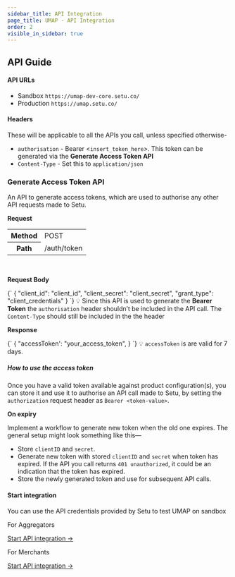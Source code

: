```yaml
---
sidebar_title: API Integration
page_title: UMAP - API Integration
order: 2
visible_in_sidebar: true
---
```


## API Guide

#### API URLs

-   Sandbox `https://umap-dev-core.setu.co/`
-   Production `https://umap.setu.co/`

#### Headers

These will be applicable to all the APIs you call, unless specified otherwise-

-   `authorisation` - Bearer <`insert_token_here`>. This token can be generated via the **Generate Access Token API**
-   `Content-Type` - Set this to `application/json`

### Generate Access Token API

An API to generate access tokens, which are used to authorise any other API requests made to Setu.

**Request**

<table>
    <tr>
        <th>Method</th>
        <td>POST</td>
    </tr>
    <tr>
        <th>Path</th>
        <td>/auth/token </td>
    </tr>
</table>

<br />

**Request Body**

<CodeBlockWithCopy language="json">
    {`
  { 
    "client_id": "client_id", 
    "client_secret": "client_secret", 
    "grant_type": "client_credentials" 
  }
  `}
</CodeBlockWithCopy>

<Callout type='tip'>
💡 Since this API is used to generate the <b>Bearer Token</b> the <code>authorisation</code> header shouldn’t be included in the API call. The <code>Content-Type</code> should still be included in the the header

</Callout>
<br />

**Response**

<CodeBlockWithCopy language="json">
    {`
  {
      "accessToken': "your_access_token",
  }
  `}
</CodeBlockWithCopy>

<Callout type="tip">
    💡 <code>accessToken</code> is are valid for 7 days.
</Callout>

##### How to use the access token

Once you have a valid token available against product configuration(s), you can store it and use it to authorise an API call made to Setu, by setting the `authorization` request header as `Bearer <token-value>`.

**On expiry**

Implement a workflow to generate new token when the old one expires. The general setup might look something like this—

-   Store `clientID` and `secret`.
-   Generate new token with stored `clientID` and `secret` when token has expired. If the API you call returns `401 unauthorized`, it could be an indication that the token has expired.
-   Store the newly generated token and use for subsequent API calls.

#### Start integration

You can use the API credentials provided by Setu to test UMAP on sandbox

<Row>
    <Portion desktopSpan="half">
        <Card padding="small" shape="rounded">
            <p>For Aggregators</p>
            <a
                href="/payments/umap/api-integration/aggregators"
                target="_blank"
            >
                Start API integration ->
            </a>
        </Card>
    </Portion>
    <Portion desktopSpan="half">
        <Card padding="small" shape="rounded">
            <p>For Merchants</p>
            <a href="/payments/umap/api-integration/merchants" target="_blank">
                Start API integration ->
            </a>
        </Card>
    </Portion>
</Row>

<WasPageHelpful />
